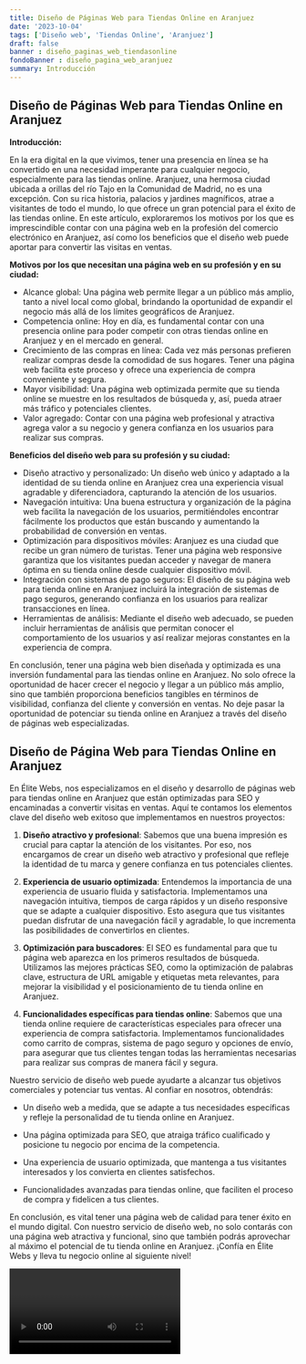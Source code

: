 ```yaml
---
title: Diseño de Páginas Web para Tiendas Online en Aranjuez
date: '2023-10-04'
tags: ['Diseño web', 'Tiendas Online', 'Aranjuez']
draft: false
banner : diseño_paginas_web_tiendasonline
fondoBanner : diseño_pagina_web_aranjuez
summary: Introducción
---
```


## Diseño de Páginas Web para Tiendas Online en Aranjuez

**Introducción:**

En la era digital en la que vivimos, tener una presencia en línea se ha convertido en una necesidad imperante para cualquier negocio, especialmente para las tiendas online. Aranjuez, una hermosa ciudad ubicada a orillas del río Tajo en la Comunidad de Madrid, no es una excepción. Con su rica historia, palacios y jardines magníficos, atrae a visitantes de todo el mundo, lo que ofrece un gran potencial para el éxito de las tiendas online. En este artículo, exploraremos los motivos por los que es imprescindible contar con una página web en la profesión del comercio electrónico en Aranjuez, así como los beneficios que el diseño web puede aportar para convertir las visitas en ventas.

**Motivos por los que necesitan una página web en su profesión y en su ciudad:**

- Alcance global: Una página web permite llegar a un público más amplio, tanto a nivel local como global, brindando la oportunidad de expandir el negocio más allá de los límites geográficos de Aranjuez.
- Competencia online: Hoy en día, es fundamental contar con una presencia online para poder competir con otras tiendas online en Aranjuez y en el mercado en general.
- Crecimiento de las compras en línea: Cada vez más personas prefieren realizar compras desde la comodidad de sus hogares. Tener una página web facilita este proceso y ofrece una experiencia de compra conveniente y segura.
- Mayor visibilidad: Una página web optimizada permite que su tienda online se muestre en los resultados de búsqueda y, así, pueda atraer más tráfico y potenciales clientes.
- Valor agregado: Contar con una página web profesional y atractiva agrega valor a su negocio y genera confianza en los usuarios para realizar sus compras.

**Beneficios del diseño web para su profesión y su ciudad:**

- Diseño atractivo y personalizado: Un diseño web único y adaptado a la identidad de su tienda online en Aranjuez crea una experiencia visual agradable y diferenciadora, capturando la atención de los usuarios.
- Navegación intuitiva: Una buena estructura y organización de la página web facilita la navegación de los usuarios, permitiéndoles encontrar fácilmente los productos que están buscando y aumentando la probabilidad de conversión en ventas.
- Optimización para dispositivos móviles: Aranjuez es una ciudad que recibe un gran número de turistas. Tener una página web responsive garantiza que los visitantes puedan acceder y navegar de manera óptima en su tienda online desde cualquier dispositivo móvil.
- Integración con sistemas de pago seguros: El diseño de su página web para tienda online en Aranjuez incluirá la integración de sistemas de pago seguros, generando confianza en los usuarios para realizar transacciones en línea.
- Herramientas de análisis: Mediante el diseño web adecuado, se pueden incluir herramientas de análisis que permitan conocer el comportamiento de los usuarios y así realizar mejoras constantes en la experiencia de compra.

En conclusión, tener una página web bien diseñada y optimizada es una inversión fundamental para las tiendas online en Aranjuez. No solo ofrece la oportunidad de hacer crecer el negocio y llegar a un público más amplio, sino que también proporciona beneficios tangibles en términos de visibilidad, confianza del cliente y conversión en ventas. No deje pasar la oportunidad de potenciar su tienda online en Aranjuez a través del diseño de páginas web especializadas.

<GifSeo />

<Cta />

## **Diseño de Página Web para Tiendas Online en Aranjuez**

En Élite Webs, nos especializamos en el diseño y desarrollo de páginas web para tiendas online en Aranjuez que están optimizadas para SEO y encaminadas a convertir visitas en ventas. Aquí te contamos los elementos clave del diseño web exitoso que implementamos en nuestros proyectos:

1. **Diseño atractivo y profesional**: Sabemos que una buena impresión es crucial para captar la atención de los visitantes. Por eso, nos encargamos de crear un diseño web atractivo y profesional que refleje la identidad de tu marca y genere confianza en tus potenciales clientes.

2. **Experiencia de usuario optimizada**: Entendemos la importancia de una experiencia de usuario fluida y satisfactoria. Implementamos una navegación intuitiva, tiempos de carga rápidos y un diseño responsive que se adapte a cualquier dispositivo. Esto asegura que tus visitantes puedan disfrutar de una navegación fácil y agradable, lo que incrementa las posibilidades de convertirlos en clientes.

3. **Optimización para buscadores**: El SEO es fundamental para que tu página web aparezca en los primeros resultados de búsqueda. Utilizamos las mejores prácticas SEO, como la optimización de palabras clave, estructura de URL amigable y etiquetas meta relevantes, para mejorar la visibilidad y el posicionamiento de tu tienda online en Aranjuez.

4. **Funcionalidades específicas para tiendas online**: Sabemos que una tienda online requiere de características especiales para ofrecer una experiencia de compra satisfactoria. Implementamos funcionalidades como carrito de compras, sistema de pago seguro y opciones de envío, para asegurar que tus clientes tengan todas las herramientas necesarias para realizar sus compras de manera fácil y segura.

Nuestro servicio de diseño web puede ayudarte a alcanzar tus objetivos comerciales y potenciar tus ventas. Al confiar en nosotros, obtendrás:

- Un diseño web a medida, que se adapte a tus necesidades específicas y refleje la personalidad de tu tienda online en Aranjuez.

- Una página optimizada para SEO, que atraiga tráfico cualificado y posicione tu negocio por encima de la competencia.

- Una experiencia de usuario optimizada, que mantenga a tus visitantes interesados y los convierta en clientes satisfechos.

- Funcionalidades avanzadas para tiendas online, que faciliten el proceso de compra y fidelicen a tus clientes.

En conclusión, es vital tener una página web de calidad para tener éxito en el mundo digital. Con nuestro servicio de diseño web, no solo contarás con una página web atractiva y funcional, sino que también podrás aprovechar al máximo el potencial de tu tienda online en Aranjuez. ¡Confía en Élite Webs y lleva tu negocio online al siguiente nivel!

<Video />

<CtaBot job='Tiendas Online' city='Aranjuez'/>

<Gmaps query='Aranjuez+españa+maps' />